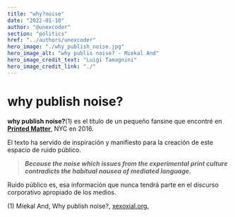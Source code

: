 ```yaml
---
title: "why?noise"
date: "2022-01-10"
author: "@unexcoder"
section: "politics"
href: "../authors/unexcoder"
hero_image: "./why_publish_noise.jpg"
hero_image_alt: "why publis noise? - Miekal And"
hero_image_credit_text: "Luigi Tamagnini"
hero_image_credit_link: "./"
---
```


# why publish noise?

**why publish noise?**(1) es el título de un pequeño fansine que encontré en **<a href='https://www.printedmatter.org/' target='_blank'>Printed Matter</a>**, NYC en 2016.

El texto ha servido de inspiración y manifiesto para la creación de este espacio de ruido público.

> ***Becouse the noise which issues from the experimental print culture contradicts the habitual nausea of mediated language.***

Ruido público es, esa información que nunca tendrá parte en el discurso corporativo apropiado de los medios.

(1) Miekal And, Why publish noise?, <a href='https://xexoxial.org/' target='_blank'>xexoxial.org.</a>